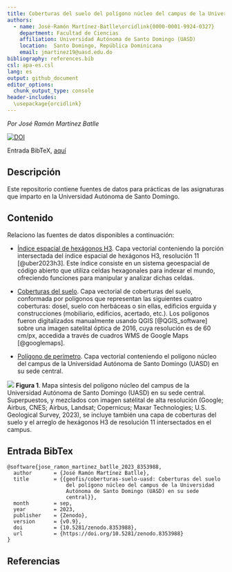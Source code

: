 ```yaml
---
title: Coberturas del suelo del polígono núcleo del campus de la Universidad Autónoma de Santo Domingo (UASD) en su sede central
authors:
  - name: José-Ramón Martínez-Batlle\orcidlink{0000-0001-9924-0327}
    department: Facultad de Ciencias
    affiliation: Universidad Autónoma de Santo Domingo (UASD)
    location:  Santo Domingo, República Dominicana
    email: jmartinez19@uasd.edu.do
bibliography: references.bib
csl: apa-es.csl
lang: es
output: github_document
editor_options: 
  chunk_output_type: console
header-includes:
  \usepackage{orcidlink}
---
```


<!-- README.md se genera a partir de README.Rmd. Por favor, edita ese archivo. -->

*Por José Ramón Martínez Batlle*

[![DOI](https://zenodo.org/badge/692893783.svg)](https://zenodo.org/badge/latestdoi/692893783)

Entrada BibTeX, [aquí](#entrada-bibtex)


## Descripción

Este repositorio contiene fuentes de datos para prácticas de las asignaturas que imparto en la Universidad Autónoma de Santo Domingo.

## Contenido

Relaciono las fuentes de datos disponibles a continuación:

- [Índice espacial de hexágonos H3](fuentes/h3-res-11.gpkg). Capa vectorial conteniendo la porción intersectada del índice espacial de hexágonos H3, resolución 11 [@uber2023h3]. Este índice consiste en un sistema geoespacial de código abierto que utiliza celdas hexagonales para indexar el mundo, ofreciendo funciones para manipular y analizar dichas celdas.

- [Coberturas del suelo](fuentes/tipos-cob-2-epsg-32619-cleaned-3.shp). Capa vectorial de coberturas del suelo, conformada por polígonos que representan las siguientes cuatro coberturas: dosel, suelo con herbáceas o sin ellas, edificios erguida y construcciones (mobiliario, edificios, acertado, etc.). Los polígonos fueron digitalizados manualmente usando QGIS [@QGIS_software] sobre una imagen satelital óptica de 2016, cuya resolución es de 60 cm/px, accedida a través de cuadros WMS de Google Maps [@googlemaps].

- [Polígono de perímetro](fuentes/poligono-uasd.gpkg). Capa vectorial conteniendo el polígono núcleo del campus de la Universidad Autónoma de Santo Domingo (UASD) en su sede central.

![](salidas/salida.jpg)
**Figura 1**. Mapa síntesis del polígono núcleo del campus de la Universidad Autónoma de Santo Domingo (UASD) en su sede central. Superpuestos, y mezclados con imagen satélital de alta resolución (Google; Airbus, CNES; Airbus, Landsat; Copernicus; Maxar Technologies; U.S. Geological Survey, 2023), se incluye también una capa de coberturas del suelo y el arreglo de hexágonos H3 de resolución 11 intersectados en el campus.


## Entrada BibTex

```
@software{jose_ramon_martinez_batlle_2023_8353988,
  author       = {José Ramón Martínez Batlle},
  title        = {{geofis/coberturas-suelo-uasd: Coberturas del suelo 
                   del polígono núcleo del campus de la Universidad
                   Autónoma de Santo Domingo (UASD) en su sede
                   central}},
  month        = sep,
  year         = 2023,
  publisher    = {Zenodo},
  version      = {v0.9},
  doi          = {10.5281/zenodo.8353988},
  url          = {https://doi.org/10.5281/zenodo.8353988}
}
```


## Referencias